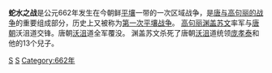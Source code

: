 '''蛇水之战'''是公元662年发生在今朝鲜[[平壤|平壤]]一带的一次区域战争，是[[唐与高句丽的战争|唐与高句丽的战争]]的重要组成部分，历史上又被称为[[第一次平壤战争|第一次平壤战争]]。
[[高句丽|高句丽]][[渊盖苏文|渊盖苏文]]率军与[[唐朝|唐朝]]沃沮道交锋。唐朝[[沃沮|沃沮]]道全军覆没。 渊盖苏文杀死了唐朝[[沃沮|沃沮]]道统领[[庞孝泰|庞孝泰]]和他的13个兒子。

[[Category:朝鲜战役|S]]
[[Category:唐朝戰爭|S]]
[[Category:662年|Category:662年]]